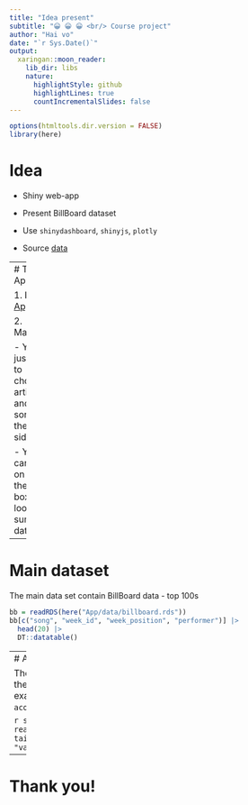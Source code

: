 ```yaml
---
title: "Idea present"
subtitle: "😀 😀 😀 <br/> Course project"
author: "Hai vo"
date: "`r Sys.Date()`"
output:
  xaringan::moon_reader:
    lib_dir: libs
    nature:
      highlightStyle: github
      highlightLines: true
      countIncrementalSlides: false
---
```



```r
options(htmltools.dir.version = FALSE)
library(here)
```



# Idea

  -   Shiny web-app
  
  -   Present BillBoard dataset
  
  -   Use `shinydashboard`, `shinyjs`, `plotly`
  
  -   Source [data](https://github.com/rfordatascience/tidytuesday/blob/master/data/2021/2021-09-14/readme.md)
  
---
# The App

1. Link to [App](https://haivo.shinyapps.io/Billboard-performers/)

2. Manual

  -   You just need to choose artist and their song on the sidebar
  
  -   You can click on the the info-box to look at summary data

---


# Main dataset

The main data set contain BillBoard data - top 100s

```r
bb = readRDS(here("App/data/billboard.rds"))
bb[c("song", "week_id", "week_position", "performer")] |>
  head(20) |>
  DT::datatable()
```


---
# Addtional dataset 

There are additional data set about the characteristics of song, for example: `energy`, `danceablity`, ` acoustcness`, etc

```r
song = readRDS(here("App/data/songs.rds"))
tail(song[,c("song", "energy", "valence", "danceability")], n =5)
```

---

# Thank you!
